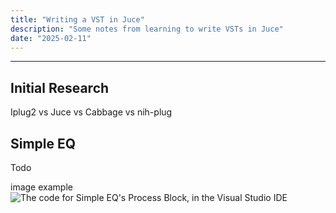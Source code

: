 ```yaml
---
title: "Writing a VST in Juce"
description: "Some notes from learning to write VSTs in Juce"
date: "2025-02-11"
---
```



---

## Initial Research

Iplug2 vs Juce vs Cabbage vs nih-plug

## Simple EQ

Todo

image example
![The code for Simple EQ's Process Block, in the Visual Studio IDE](process_block.png)